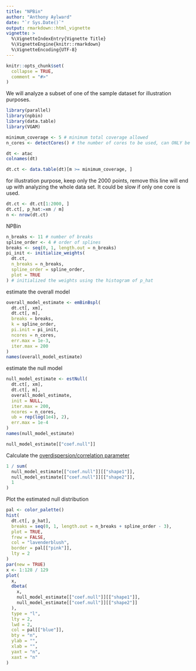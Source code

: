 ```yaml
---
title: "NPBin"
author: "Anthony Aylward"
date: "`r Sys.Date()`"
output: rmarkdown::html_vignette
vignette: >
  %\VignetteIndexEntry{Vignette Title}
  %\VignetteEngine{knitr::rmarkdown}
  %\VignetteEncoding{UTF-8}
---
```


```r
knitr::opts_chunk$set(
  collapse = TRUE,
  comment = "#>"
)
```

We will analyze a subset of one of the sample dataset for illustration
purposes.
```r
library(parallel)
library(npbin)
library(data.table)
library(VGAM)

minimum_coverage <- 5 # minimum total coverage allowed
n_cores <- detectCores() # the number of cores to be used, can ONLY be 1 if run on Windows.

dt <- atac
colnames(dt)
```

```r
dt.ct <- data.table(dt)[m >= minimum_coverage, ]
```

for illustration purpose, keep only the 2000 points, remove this line will
end up with analyzing the whole data set. It could be slow if only one core
is used.
```r
dt.ct <- dt.ct[1:2000, ]
dt.ct[, p_hat:=xm / m]
n <- nrow(dt.ct)
```

NPBin
```r
n_breaks <- 11 # number of breaks
spline_order <- 4 # order of splines
breaks <- seq(0, 1, length.out = n_breaks)
pi_init <- initialize_weights(
  dt.ct,
  n_breaks = n_breaks,
  spline_order = spline_order,
  plot = TRUE
) # initialized the weights using the histogram of p_hat
```

estimate the overall model
```r
overall_model_estimate <- emBinBspl(
  dt.ct[, xm],
  dt.ct[, m],
  breaks = breaks,
  k = spline_order,
  pi.init = pi_init,
  ncores = n_cores,
  err.max = 1e-3,
  iter.max = 200
)
names(overall_model_estimate)
```

estimate the null model
```r
null_model_estimate <- estNull(
  dt.ct[, xm],
  dt.ct[, m],
  overall_model_estimate,
  init = NULL,
  iter.max = 200,
  ncores = n_cores,
  ub = rep(log(1e4), 2),
  err.max = 1e-4
)
names(null_model_estimate)
```

```r
null_model_estimate[["coef.null"]]
```

Calculate the [overdispersion/correlation parameter](https://en.wikipedia.org/wiki/Beta-binomial_distribution#Moments_and_properties)

```r
1 / sum(
  null_model_estimate[["coef.null"]][["shape1"]],
  null_model_estimate[["coef.null"]][["shape2"]],
  1
)
```

Plot the estimated null distribution

```r
pal <- color_palette()
hist(
  dt.ct[, p_hat],
  breaks = seq(0, 1, length.out = n_breaks + spline_order - 3),
  plot = TRUE,
  frew = FALSE,
  col = "lavenderblush",
  border = pal[["pink"]],
  lty = 2
)
par(new = TRUE)
x <- 1:128 / 129
plot(
  x,
  dbeta(
    x,
    null_model_estimate[["coef.null"]][["shape1"]],
    null_model_estimate[["coef.null"]][["shape2"]]
  ),
  type = "l",
  lty = 2,
  lwd = 2,
  col = pal[["blue"]],
  bty = "n",
  ylab = "",
  xlab = "",
  yaxt = "n",
  xaxt = "n"
)
```
